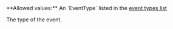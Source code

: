 <ParamField query="EventType" type="string" required>     
**Allowed values:** An `EventType` listed in the <a href="/webhooks/event-types">event types list</a>

The type of the event.  
</ParamField>